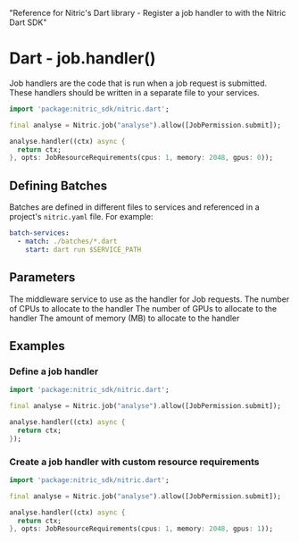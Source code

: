   "Reference for Nitric's Dart library - Register a job handler to with the Nitric Dart SDK"

# Dart - job.handler()

Job handlers are the code that is run when a job request is submitted. These handlers should be written in a separate file to your services.

```dart
import 'package:nitric_sdk/nitric.dart';

final analyse = Nitric.job("analyse").allow([JobPermission.submit]);

analyse.handler((ctx) async {
  return ctx;
}, opts: JobResourceRequirements(cpus: 1, memory: 2048, gpus: 0));
```

## Defining Batches

Batches are defined in different files to services and referenced in a project's `nitric.yaml` file. For example:

```yaml
batch-services:
  - match: ./batches/*.dart
    start: dart run $SERVICE_PATH
```

## Parameters

<Properties>
  <Property name="handler" required type="JobHandler">
    The middleware service to use as the handler for Job requests.
  </Property>
  <Property name="opts" type="JobResourceRequirements" nested>
    <Property name="cpus" type="int">
      The number of CPUs to allocate to the handler
    </Property>
    <Property name="gpus" type="int">
      The number of GPUs to allocate to the handler
    </Property>
    <Property name="memory" type="int">
      The amount of memory (MB) to allocate to the handler
    </Property>
  </Property>
</Properties>

## Examples

### Define a job handler

```dart
import 'package:nitric_sdk/nitric.dart';

final analyse = Nitric.job("analyse").allow([JobPermission.submit]);

analyse.handler((ctx) async {
  return ctx;
});
```

### Create a job handler with custom resource requirements

```dart
import 'package:nitric_sdk/nitric.dart';

final analyse = Nitric.job("analyse").allow([JobPermission.submit]);

analyse.handler((ctx) async {
  return ctx;
}, opts: JobResourceRequirements(cpus: 1, memory: 2048, gpus: 1));
```
